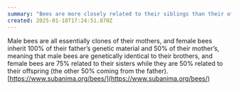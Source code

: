 ```yaml
---
summary: "Bees are more closely related to their siblings than their offspring"
created: 2025-01-18T17:24:51.870Z
---
```


Male bees are all essentially clones of their mothers, and female bees inherit 100% of their father’s genetic material and 50% of their mother’s, meaning that male bees are genetically identical to their brothers, and female bees are 75% related to their sisters while they are 50% related to their offspring (the other 50% coming from the father). [https://www.subanima.org/bees/](https://www.subanima.org/bees/)
